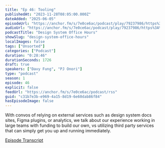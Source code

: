 ```yaml
---
title: "Ep 46: Tooling"
publishedAt: "2023-11-28T08:05:00.000Z"
dateAdded: "2025-06-05"
episodeUrl: "https://anchor.fm/s/7e0ce6ac/podcast/play/79237986/https%3A%2F%2Fd3ctxlq1ktw2nl.cloudfront.net%2Fstaging%2F2023-10-28%2F81227651-448d-1fa8-2180-12c644bbccaa.mp3"
audioUrl: "https://anchor.fm/s/7e0ce6ac/podcast/play/79237986/https%3A%2F%2Fd3ctxlq1ktw2nl.cloudfront.net%2Fstaging%2F2023-10-28%2F81227651-448d-1fa8-2180-12c644bbccaa.mp3"
podcastTitle: "Design System Office Hours"
showSlug: "design-system-office-hours"
localImages: false
tags: ["Unsorted"]
categories: ["Podcast"]
duration: "0:28:46"
durationSeconds: 1726
draft: true
speakers: ["Davy Fung", "PJ Onori"]
type: "podcast"
season: 1
episode: 46
explicit: false
feedUrl: "https://anchor.fm/s/7e0ce6ac/podcast/rss"
guid: "c31b7e3b-e969-4a15-8d19-6e60dab86f84"
hasEpisodeImage: false
---
```

With convos of relying on external services such as design system docs sites, Figma plugins, or analytics, we talk about our experience working in large teams with funding to build our own, vs utilizing third party services that can simply get you up and running immediately.

[Episode Transcript](https://docs.google.com/document/d/1eBPOj7pQJBKCsc4uWlMM1XwwfTOLiK7Av_qEbwu2F_M/edit?usp=sharing)
